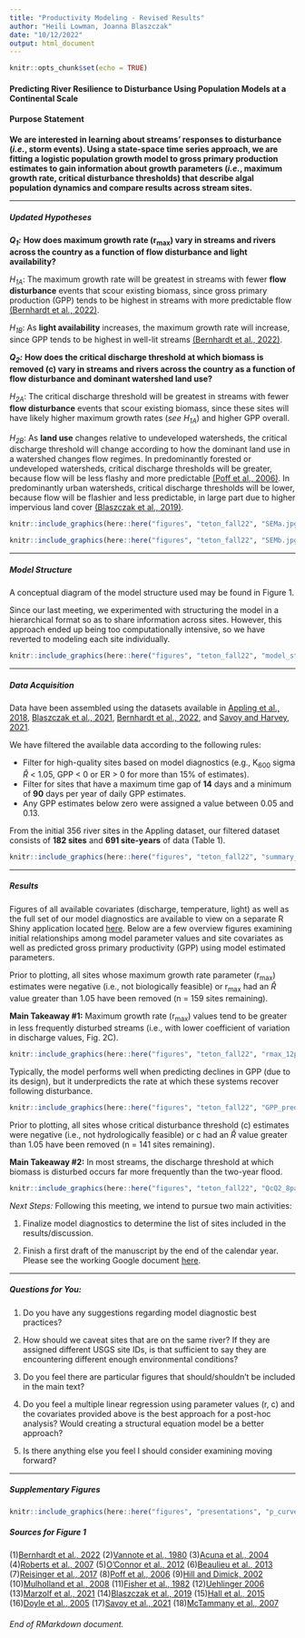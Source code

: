 ```yaml
---
title: "Productivity Modeling - Revised Results"
author: "Heili Lowman, Joanna Blaszczak"
date: "10/12/2022"
output: html_document
---
```


```r
knitr::opts_chunk$set(echo = TRUE)
```

#### Predicting River Resilience to Disturbance Using Population Models at a Continental Scale

#### Purpose Statement

**We are interested in learning about streams' responses to disturbance (*i.e.*, storm events). Using a state-space time series approach, we are fitting a logistic population growth model to gross primary production estimates to gain information about growth parameters (*i.e.*, maximum growth rate, critical disturbance thresholds) that describe algal population dynamics and compare results across stream sites.**

------------------------------------------------------------------------

##### Updated Hypotheses

***Q~1~:*** **How does maximum growth rate (r~max~) vary in streams and rivers across the country as a function of flow disturbance and light availability?**

*H~1A~*: The maximum growth rate will be greatest in streams with fewer **flow disturbance** events that scour existing biomass, since gross primary production (GPP) tends to be highest in streams with more predictable flow [(Bernhardt et al., 2022)](https://www.pnas.org/doi/10.1073/pnas.2121976119).

*H~1B~*: As **light availability** increases, the maximum growth rate will increase, since GPP tends to be highest in well-lit streams [(Bernhardt et al., 2022)](https://www.pnas.org/doi/10.1073/pnas.2121976119).

***Q~2~:*** **How does the critical discharge threshold at which biomass is removed (c) vary in streams and rivers across the country as a function of flow disturbance and dominant watershed land use?**

*H~2A~*: The critical discharge threshold will be greatest in streams with fewer **flow disturbance** events that scour existing biomass, since these sites will have likely higher maximum growth rates (*see H~1A~*) and higher GPP overall.

*H~2B~*: As **land use** changes relative to undeveloped watersheds, the critical discharge threshold will change according to how the dominant land use in a watershed changes flow regimes. In predominantly forested or undeveloped watersheds, critical discharge thresholds will be greater, because flow will be less flashy and more predictable [(Poff et al., 2006)](https://www.sciencedirect.com/science/article/abs/pii/S0169555X06002546). In predominantly urban watersheds, critical discharge thresholds will be lower, because flow will be flashier and less predictable, in large part due to higher impervious land cover [(Blaszczak et al., 2019)](https://doi-org.unr.idm.oclc.org/10.1002/lno.11081).

```r

knitr::include_graphics(here::here("figures", "teton_fall22", "SEMa.jpg"))

knitr::include_graphics(here::here("figures", "teton_fall22", "SEMb.jpg"))

```

------------------------------------------------------------------------

##### Model Structure

A conceptual diagram of the model structure used may be found in Figure 1.

Since our last meeting, we experimented with structuring the model in a hierarchical format so as to share information across sites. However, this approach ended up being too computationally intensive, so we have reverted to modeling each site individually.

```r

knitr::include_graphics(here::here("figures", "teton_fall22", "model_structure.jpg"))

```

------------------------------------------------------------------------

##### Data Acquisition

Data have been assembled using the datasets available in [Appling et al., 2018](https://www.sciencebase.gov/catalog/item/59bff507e4b091459a5e0982), [Blaszczak et al., 2021](https://www.sciencebase.gov/catalog/item/606f60afd34ef99870188ee5), [Bernhardt et al., 2022](https://github.com/streampulse/metabolism_synthesis), and [Savoy and Harvey, 2021](https://www.sciencebase.gov/catalog/item/5f974adfd34e198cb77db168).

We have filtered the available data according to the following rules:

-   Filter for high-quality sites based on model diagnostics (e.g., K~600~ sigma $\hat{R}$ \< 1.05, GPP \< 0 or ER \> 0 for more than 15% of estimates).
-   Filter for sites that have a maximum time gap of **14** days and a minimum of **90** days per year of daily GPP estimates.
-   Any GPP estimates below zero were assigned a value between 0.05 and 0.13.

From the initial 356 river sites in the Appling dataset, our filtered dataset consists of **182 sites** and **691 site-years** of data (Table 1).

```r

knitr::include_graphics(here::here("figures", "teton_fall22", "summary_data_table_101222.png"))

```

------------------------------------------------------------------------

##### Results

Figures of all available covariates (discharge, temperature, light) as well as the full set of our model diagnostics are available to view on a separate R Shiny application located [here](https://hlowman.shinyapps.io/shiny/). Below are a few overview figures examining initial relationships among model parameter values and site covariates as well as predicted gross primary productivity (GPP) using model estimated parameters.

Prior to plotting, all sites whose maximum growth rate parameter (r~max~) estimates were negative (i.e., not biologically feasible) or r~max~ had an $\hat{R}$ value greater than 1.05 have been removed (n = 159 sites remaining).

**Main Takeaway #1:** Maximum growth rate (r~max~) values tend to be greater in less frequently disturbed streams (i.e., with lower coefficient of variation in discharge values, Fig. 2C).

```r

knitr::include_graphics(here::here("figures", "teton_fall22", "rmax_12panel.jpg"))

```

Typically, the model performs well when predicting declines in GPP (due to its design), but it underpredicts the rate at which these systems recover following disturbance.

```r

knitr::include_graphics(here::here("figures", "teton_fall22", "GPP_predGPP_nwis01649500.jpg"))

```

Prior to plotting, all sites whose critical disturbance threshold (c) estimates were negative (i.e., not hydrologically feasible) or c had an $\hat{R}$ value greater than 1.05 have been removed (n = 141 sites remaining).

**Main Takeaway #2:** In most streams, the discharge threshold at which biomass is disturbed occurs far more frequently than the two-year flood.

```r

knitr::include_graphics(here::here("figures", "teton_fall22", "QcQ2_8panel.jpg"))

```

*Next Steps:* Following this meeting, we intend to pursue two main activities:

(1) Finalize model diagnostics to determine the list of sites included in the results/discussion.

(2) Finish a first draft of the manuscript by the end of the calendar year. Please see the working Google document [here](https://docs.google.com/document/d/1nEprXJPd_erMg4H_T6A78iqWB-HS8ICVqk4aCBRiiNg/edit?usp=sharing).

------------------------------------------------------------------------

##### **Questions for You:**

(1) Do you have any suggestions regarding model diagnostic best practices?

(2) How should we caveat sites that are on the same river? If they are assigned different USGS site IDs, is that sufficient to say they are encountering different enough environmental conditions?

(3) Do you feel there are particular figures that should/shouldn't be included in the main text?

(4) Do you feel a multiple linear regression using parameter values (r, c) and the covariates provided above is the best approach for a post-hoc analysis? Would creating a structural equation model be a better approach?

(5) Is there anything else you feel I should consider examining moving forward?

------------------------------------------------------------------------

##### *Supplementary Figures*

```r

knitr::include_graphics(here::here("figures", "presentations", "p_curves.png"))

```

##### *Sources for Figure 1*

(1)[Bernhardt et al., 2022](https://www.pnas.org/doi/10.1073/pnas.2121976119) (2)[Vannote et al., 1980](https://cdnsciencepub.com/doi/10.1139/f80-017) (3)[Acuna et al., 2004](https://doi.org/10.1111/j.1365-2427.2004.01239.x) (4)[Roberts et al., 2007](https://doi.org/10.1007/s10021-007-9059-2) 
(5)[O'Connor et al., 2012](https://doi.org/10.1029/2011WR011488) 
(6)[Beaulieu et al., 2013](https://doi.org/10.1111/fwb.12097) 
(7)[Reisinger et al., 2017](https://doi.org/10.1002/ecs2.1776) 
(8)[Poff et al., 2006](https://www.sciencedirect.com/science/article/abs/pii/S0169555X06002546) 
(9)[Hill and Dimick, 2002](https://doi.org/10.1046/j.1365-2427.2002.00837.x) (10)[Mulholland et al., 2008](https://doi.org/10.1038/nature06686) 
(11)[Fisher et al., 1982](https://doi.org/10.2307/2937346) 
(12)[Uehlinger 2006](https://doi.org/10.1111/j.1365-2427.2006.01551.x) 
(13)[Marzolf et al., 2021](https://doi.org/10.1002/lno.11707) 
(14)[Blaszczak et al., 2019](https://doi-org.unr.idm.oclc.org/10.1002/lno.11081) (15)[Hall et al., 2015](https://doi.org/10.1002/lno.10031) 
(16)[Doyle et al., 2005](https://doi.org/10.1029/2005WR004222) 
(17)[Savoy et al., 2021](https://www.sciencebase.gov/catalog/item/5f974adfd34e198cb77db168) 
(18)[McTammany et al., 2007](https://doi.org/10.1899/06-092.1)

###### End of RMarkdown document.
